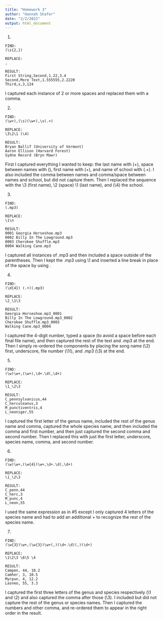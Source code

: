```yaml
---
title: "Homework 3"
author: "Hannah Shafer"
date: "2/2/2022"
output: html_document
---
```


1. 
```
FIND:
(\s{2,})

REPLACE:
,

RESULT:
First String,Second,1.22,3.4
Second,More Text,1.555555,2.2220
Third,x,3,124
```
I captured each instance of 2 or more spaces and replaced them with a comma.


2.
```
FIND:
(\w+),(\s)(\w+),\s(.+)

REPLACE:
\3\2\1 (\4)

RESULT:
Bryan Ballif (University of Vermont)
Aaron Ellison (Harvard Forest)
Sydne Record (Bryn Mawr)
```
First I captured everything I wanted to keep: the last name with (\w+), space between names with (\s), first name with (\w+), and name of school with (.+). I also included the comma between names and comma/space between names and school, but did not capture them. Then I replaced the sequence with the \3 (first name), \2 (space) \1 (last name), and (\4) the school.


3.
```
FIND:
(.mp3) 

REPLACE:
\1\n

RESULT:
0001 Georgia Horseshoe.mp3 
0002 Billy In The Lowground.mp3 
0003 Cherokee Shuffle.mp3 
0004 Walking Cane.mp3
```
I captured all instances of .mp3 and then included a space outside of the parentheses. Then I kept the .mp3 using \1 and inserted a line break in place of the space by using \n.


4.
```
FIND:
(\d{4}) (.+)(.mp3)

REPLACE:
\2_\1\3

RESULT:
Georgia Horseshoe.mp3_0001
Billy In The Lowground.mp3_0002
Cherokee Shuffle.mp3_0003
Walking Cane.mp3_0004
```
I captured the 4-digit number, typed a space (to avoid a space before each final file name), and then captured the rest of the text and .mp3 at the end. Then I simply re-ordered the components by placing the song name (\2) first, underscore, file number (\1(), and .mp3 (\3) at the end.


5.
```
FIND:
(\w)\w+,(\w+),\d+.\d(,\d+)

REPLACE:
\1_\2\3

RESULT:
C_pennsylvanicus,44
C_herculeanus,3
M_punctiventris,4
L_neoniger,55
```
I captured the first letter of the genus name, included the rest of the genus name and comma, captured the whole species name, and then included the comma and first number, and then just captured the second comma and second number. Then I replaced this with just the first letter, underscore, species name, comma, and second number.


6.
```
FIND:
(\w)\w+,(\w{4})\w+,\d+.\d(,\d+)

REPLACE:
\1_\2\3

RESULT:
C_penn,44
C_herc,3
M_punc,4
L_neon,55
```
I used the same expression as in #5 except I only captured 4 letters of the species name and had to add an additional \w+ to recognize the rest of the species name.


7.
```
FIND:
(\w{3})\w+,(\w{3})\w+(,)(\d+.\d)(,)(\d+)

REPLACE:
\1\2\3 \6\5 \4

RESULT:
Campen, 44, 10.2
Camher, 3, 10.5
Myrpun, 4, 12.2
Lasneo, 55, 3.3
```
I captured the first three letters of the genus and species respectively (\1 and \2) and also captured the comma after those (\3). I included but did not capture the rest of the genus or species names. Then I captured the numbers and other comma, and re-ordered them to appear in the right order in the result.